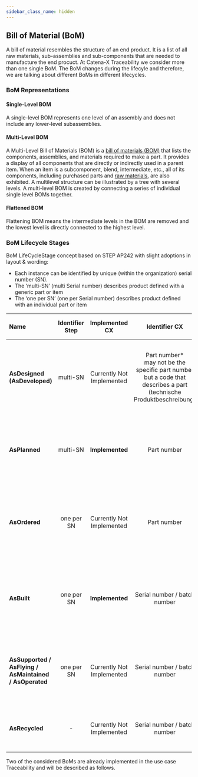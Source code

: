 ```yaml
---
sidebar_class_name: hidden
---
```


<!---
This work is licensed under the CC-BY-4.0 (https://creativecommons.org/licenses/by/4.0/legalcode).

- SPDX-License-Identifier: CC-BY-4.0
- SPDX-FileCopyrightText: 2023 - 2024 BASF SE
- SPDX-FileCopyrightText: 2023 - 2024 Bayerische Motoren Werke Aktiengesellschaft (BMW AG)
- SPDX-FileCopyrightText: 2023 - 2024 Fraunhofer-Gesellschaft zur Foerderung der angewandten Forschung e.V. (represented by Fraunhofer ISST & Fraunhofer IML)
- SPDX-FileCopyrightText: 2023 - 2024 German Edge Cloud GmbH & Co. KG
- SPDX-FileCopyrightText: 2023 - 2024 Mercedes Benz AG
- SPDX-FileCopyrightText: 2023 - 2024 Robert Bosch Manufacturing Solutions GmbH
- SPDX-FileCopyrightText: 2023 - 2024 SAP SE
- SPDX-FileCopyrightText: 2023 - 2024 Siemens AG
- SPDX-FileCopyrightText: 2023 - 2024 T-Systems International GmbH
- SPDX-FileCopyrightText: 2023 - 2024 ZF Friedrichshafen AG
- SPDX-FileCopyrightText: 2023 - 2024 Contributors to the Eclipse Foundation
- Source URL: https://github.com/eclipse-tractusx/eclipse-tractusx.github.io/tree/main/docs-kits/kits/Traceability%20Kit (latest version)
--->

## Bill of Material (BoM)

A bill of material resembles the structure of an end product. It is a list of all raw materials, sub-assemblies and sub-components that are needed to manufacture the end procuct.
At Catena-X Traceability we consider more than one single BoM. The BoM changes during the lifecyle and therefore, we are talking about different BoMs in different lifecycles.

### BoM Representations

#### Single-Level BOM

A single-level BOM represents one level of an assembly and does not include any lower-level subassemblies.

#### Multi-Level BOM

A Multi-Level Bill of Materials (BOM) is a [bill of materials (BOM)](https://www.bterrell.com/sage-accpac-erp/manufacturing/definition-multi-level-bom/definition-bom/) that lists the components, assemblies, and materials required to make a part. It provides a display of all components that are directly or indirectly used in a parent item. When an item is a subcomponent, blend, intermediate, etc., all of its components, including purchased parts and [raw materials](https://www.bterrell.com/sage-accpac-erp/manufacturing/definition-multi-level-bom/definition-bom/definition-raw-materials/), are also exhibited. A multilevel structure can be illustrated by a tree with several levels. A multi-level BOM is created by connecting a series of individual single level BOMs together.

#### Flattened BOM

Flattening BOM means the intermediate levels in the BOM are removed and the lowest level is directly connected to the highest level.

### BoM Lifecycle Stages

BoM LifeCycleStage concept based on STEP AP242 with slight adoptions in layout & wording:

- Each instance can be identified by unique (within the organization) serial number (SN).
- The ‘multi-SN’ (multi Serial number) describes product defined with a generic part or item
- The ‘one per SN’ (one per Serial number) describes product defined with an individual part or item

| Name |Identifier Step |Implemented CX |Identifier CX| Description |Purpose |Creating time of BoM | BoM Ausprägungen | one/more fix suppliers |
| :--- | :----:|:----: |:----: |:----: | :----: |:----: |:----: |:----: |
| **AsDesigned (AsDeveloped)** | multi-SN | Currently Not Implemented |Part number* <br />may not be the specific part number but a code that describes a part<br />(technische Produktbeschreibung)  |BoM asDesigned is generated in the design phase of a new product including alternative parts. |Build up the initial BoM in design phase of a new automotive product including alternative parts<br />Expected to have research & development part descriptions instead of specific part numbers |starting 2 years before SoP (for e.g. of a new vehicle project) |150% incl. variants which will not be used later |partly known<br />can be open at this point of time |
| **AsPlanned** | multi-SN | **Implemented** |Part number|BoM AsPlanned is used to plan the manufacturing process including alternative parts. |BoM AsPlanned is used to plan manufacturing including alternative parts.<br />Sourcing will most likely be based on this (besides key parts which start earlier) |starting 1,5 years before building the first component |120% of all variants are covered, incl. possibly multiple suppliers for the same component |fixed suppliers, could be more than one supplier per part|
| **AsOrdered** | one per SN | Currently Not Implemented |Part number | BoM AsOrdered is used for manufacturing realization. | BoM that is used for manufacturing realization.<br /> This is the list of parts & components currently used for manufactoring after start of production (SOP) or shortly before.| fixed order<br />(production order or custom order)|100% exact order is known |fixed suppliers, could be more than one supplier per part|
| **AsBuilt** | one per SN | **Implemented**|Serial number / batch number | BoM AsBuilt describes a product as manufactured. | BoM as a component is built or manufactured.<br />During manufactoring of for e.g. a vehicle the serial numbers & batch numbers are documented (German: Verbaudokumentation).<br />This leads to one BoM per built car|during building process or directly after finishing|100% |one specific supplier|
| **AsSupported / AsFlying / AsMaintained / AsOperated** | one per SN | Currently Not Implemented |Serial number / batch number | BoM AsMaintained describes the product after purchasing by a customer and updates by maintenance. | BoM after for e.g. a vehicle was picked up by the customer. Changes to live cycle before may apply due to maintenance or repair work e.g. exchange of parts, liquids, ...|Starts when customer has picked up the product, updating if any change is done|100% inkl. replaced parts, incl. history of exchanged parts |one specific supplier|
| **AsRecycled** | - |Currently Not Implemented| Serial number / batch number | BoM AsRecycled describes the BoM after the recycling of the product. | Requirement for Batteries.||100% ||

Two of the considered BoMs are already implemented in the use case Traceability and will be described as follows.
